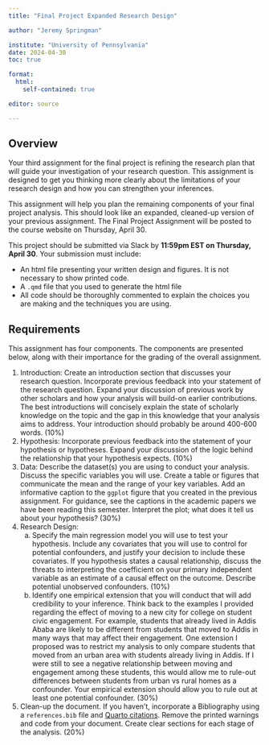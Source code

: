```yaml
---
title: "Final Project Expanded Research Design"

author: "Jeremy Springman"

institute: "University of Pennsylvania"
date: 2024-04-30
toc: true

format: 
  html:
    self-contained: true

editor: source

---
```


## Overview 

Your third assignment for the final project is refining the research plan that will guide your investigation of your research question. This assignment is designed to get you thinking more clearly about the limitations of your research design and how you can strengthen your inferences. 

This assignment will help you plan the remaining components of your final project analysis. This should look like an expanded, cleaned-up version of your previous assignment. The Final Project Assignment will be posted to the course website on Thursday, April 30.

This project should be submitted via Slack by **11:59pm EST on Thursday, April 30**. Your submission must include:

- An html file presenting your written design and figures. It is not necessary to show printed code.
- A `.qmd` file that you used to generate the html file
- All code should be thoroughly commented to explain the choices you are making and the techniques you are using.

## Requirements

This assignment has four components. The components are presented below, along with their importance for the grading of the overall assignment.

1. Introduction: Create an introduction section that discusses your research question. Incorporate previous feedback into your statement of the research question. Expand your discussion of previous work by other scholars and how your analysis will build-on earlier contributions. The best introductions will concisely explain the state of scholarly knowledge on the topic and the gap in this knowledge that your analysis aims to address. Your introduction should probably be around 400-600 words. (10%)
2. Hypothesis: Incorporate previous feedback into the statement of your hypothesis or hypotheses. Expand your discussion of the logic behind the relationship that your hypothesis expects. (10%)
3. Data: Describe the dataset(s) you are using to conduct your analysis. Discuss the specific variables you will use. Create a table or figures that communicate the mean and the range of your key variables. Add an informative caption to the `ggplot` figure that you created in the previous assignment. For guidance, see the captions in the academic papers we have been reading this semester. Interpret the plot; what does it tell us about your hypothesis? (30%) 
4. Research Design: 
    a. Specify the main regression model you will use to test your hypothesis. Include any covariates that you will use to control for potential confounders, and justify your decision to include these covariates. If you hypothesis states a causal relationship, discuss the threats to interpreting the coefficient on your primary independent variable as an estimate of a causal effect on the outcome. Describe potential unobserved confounders. (10%)
    b. Identify one empirical extension that you will conduct that will add credibility to your inference. Think back to the examples I provided regarding the effect of moving to a new city for college on student civic engagement. For example, students that already lived in Addis Ababa are likely to be different from students that moved to Addis in many ways that may affect their engagement. One extension I proposed was to restrict my analysis to only compare students that moved from an urban area with students already living in Addis. If I were still to see a negative relationship between moving and engagement among these students, this would allow me to rule-out differences between students from urban vs rural homes as a confounder. Your empirical extension should allow you to rule out at least one potential confounder. (30%)
5. Clean-up the document. If you haven't, incorporate a Bibliography using a `references.bib` file and [Quarto citations](https://quarto.org/docs/authoring/footnotes-and-citations.html). Remove the printed warnings and code from your document. Create clear sections for each stage of the analysis. (20%)





<!-- Think about how answers to this research question can be the findings can be applied beyond the specific context of your study to broader populations. -->

